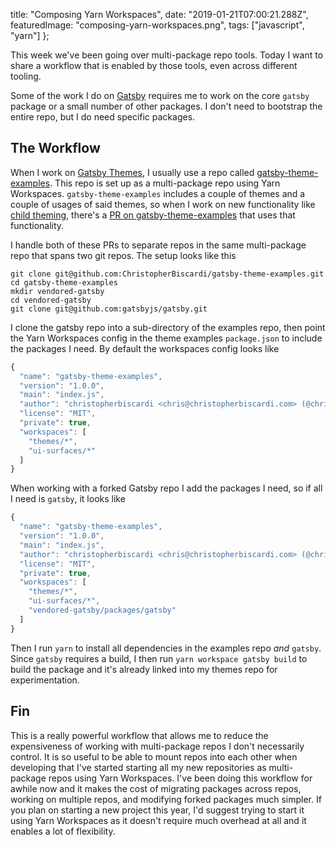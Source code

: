   title: "Composing Yarn Workspaces",
  date: "2019-01-21T07:00:21.288Z",
  featuredImage: "composing-yarn-workspaces.png",
  tags: ["javascript", "yarn"]
};

This week we've been going over multi-package repo tools.
Today I want to share a workflow that is enabled by those
tools, even across different tooling.

Some of the work I do on [Gatsby](https://www.gatsbyjs.org/)
requires me to work on the core `gatsby` package or a small
number of other packages. I don't need to bootstrap the
entire repo, but I do need specific packages.

## The Workflow

When I work on
[Gatsby Themes](https://www.gatsbyjs.org/blog/2018-11-11-introducing-gatsby-themes/),
I usually use a repo called
[gatsby-theme-examples](https://github.com/ChristopherBiscardi/gatsby-theme-examples).
This repo is set up as a multi-package repo using Yarn
Workspaces. `gatsby-theme-examples` includes a couple of
themes and a couple of usages of said themes, so when I work
on new functionality like
[child theming](https://github.com/gatsbyjs/gatsby/pull/10787),
there's a
[PR on gatsby-theme-examples](https://github.com/ChristopherBiscardi/gatsby-theme-examples/pull/13)
that uses that functionality.

I handle both of these PRs to separate repos in the same
multi-package repo that spans two git repos. The setup looks
like this

```
git clone git@github.com:ChristopherBiscardi/gatsby-theme-examples.git
cd gatsby-theme-examples
mkdir vendored-gatsby
cd vendored-gatsby
git clone git@github.com:gatsbyjs/gatsby.git
```

I clone the gatsby repo into a sub-directory of the examples
repo, then point the Yarn Workspaces config in the theme
examples `package.json` to include the packages I need. By
default the workspaces config looks like

```js
{
  "name": "gatsby-theme-examples",
  "version": "1.0.0",
  "main": "index.js",
  "author": "christopherbiscardi <chris@christopherbiscardi.com> (@chrisbiscardi)",
  "license": "MIT",
  "private": true,
  "workspaces": [
    "themes/*",
    "ui-surfaces/*"
  ]
}
```

When working with a forked Gatsby repo I add the packages I
need, so if all I need is `gatsby`, it looks like

```js
{
  "name": "gatsby-theme-examples",
  "version": "1.0.0",
  "main": "index.js",
  "author": "christopherbiscardi <chris@christopherbiscardi.com> (@chrisbiscardi)",
  "license": "MIT",
  "private": true,
  "workspaces": [
    "themes/*",
    "ui-surfaces/*",
    "vendored-gatsby/packages/gatsby"
  ]
}
```

Then I run `yarn` to install all dependencies in the
examples repo _and_ `gatsby`. Since `gatsby` requires a
build, I then run `yarn workspace gatsby build` to build the
package and it's already linked into my themes repo for
experimentation.

## Fin

This is a really powerful workflow that allows me to reduce
the expensiveness of working with multi-package repos I
don't necessarily control. It is so useful to be able to
mount repos into each other when developing that I've
started starting all my new repositories as multi-package
repos using Yarn Workspaces. I've been doing this workflow
for awhile now and it makes the cost of migrating packages
across repos, working on multiple repos, and modifying
forked packages much simpler. If you plan on starting a new
project this year, I'd suggest trying to start it using Yarn
Workspaces as it doesn't require much overhead at all and it
enables a lot of flexibility.
